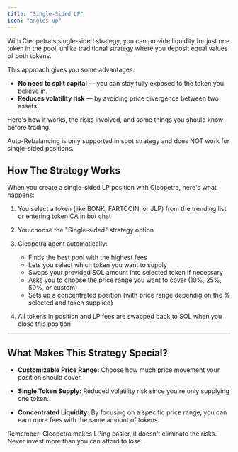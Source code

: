 ```yaml
---
title: "Single-Sided LP"
icon: "angles-up"
---
```


With Cleopetra's single-sided strategy, you can provide liquidity for just one token in the pool, unlike traditional strategy where you deposit equal values of both tokens.

This approach gives you some advantages:

- **No need to split capital** — you can stay fully exposed to the token you believe in.
- **Reduces volatility risk** — by avoiding price divergence between two assets.

Here's how it works, the risks involved, and some things you should know before trading.

<Info> Auto-Rebalancing is only supported in spot strategy and does NOT work for single-sided positions. </Info>

## How The Strategy Works

When you create a single-sided LP position with Cleopetra, here's what happens:

1. You select a token (like BONK, FARTCOIN, or JLP) from the trending list or entering token CA in bot chat

2. You choose the "Single-sided" strategy option

3. Cleopetra agent automatically:

   - Finds the best pool with the highest fees
   - Lets you select which token you want to supply
   - Swaps your provided SOL amount into selected token if necessary
   - Asks you to choose the price range you want to cover (10%, 25%, 50%, or custom)
   - Sets up a concentrated position (with price range dependig on the % selected and token supplied)

4. All tokens in position and LP fees are swapped back to SOL when you close this position

---

## What Makes This Strategy Special?

- **Customizable Price Range:** Choose how much price movement your position should cover.

- **Single Token Supply:** Reduced volatility risk since you're only supplying one token.

- **Concentrated Liquidity:** By focusing on a specific price range, you can earn more fees with the same amount of tokens.

<Note>

Remember: Cleopetra makes LPing easier, it doesn't eliminate the risks. Never invest more than you can afford to lose.

</Note>